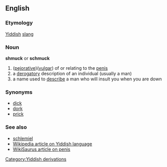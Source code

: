 == English ==
=== Etymology ===
[[Yiddish]] [[slang]]
=== Noun ===
'''shmuck''' or '''schmuck'''
# ([[pejorative]])([[vulgar]]) of or relating to the [[penis]]
# a [[derogatory]] description of an individual (usually a man)
# a name used to [[describe]] a man who will insult you when you are down
=== Synonyms ===
*[[dick]]<br>
*[[dork]]<br>
*[[prick]]

=== See also ===
*[[schlemiel]]
*[[:w:Yiddish language|Wikipedia article on Yiddish language]]
*[[:WikiSaurus:penis|WikiSaurus article on penis]]
[[Category:Yiddish derivations]]